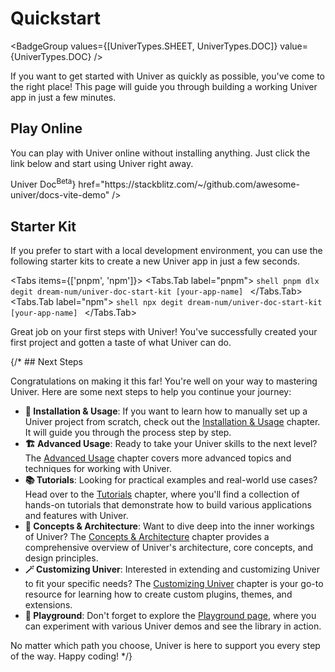 
# Quickstart

<BadgeGroup values={[UniverTypes.SHEET, UniverTypes.DOC]} value={UniverTypes.DOC} />

If you want to get started with Univer as quickly as possible, you've come to the right place! This page will guide you through building a working Univer app in just a few minutes.

## Play Online

You can play with Univer online without installing anything. Just click the link below and start using Univer right away.

<Cards>
  <Card
    icon="📝"
    title={<span className="">Univer Doc<sup>Beta</sup></span>}
    href="https://stackblitz.com/~/github.com/awesome-univer/docs-vite-demo"
  />
</Cards>

## Starter Kit

If you prefer to start with a local development environment, you can use the following starter kits to create a new Univer app in just a few seconds.

<Tabs items={['pnpm', 'npm']}>
  <Tabs.Tab label="pnpm">
    ```shell
    pnpm dlx degit dream-num/univer-doc-start-kit [your-app-name]
    ```
  </Tabs.Tab>
  <Tabs.Tab label="npm">
    ```shell
    npx degit dream-num/univer-doc-start-kit [your-app-name]
    ```
  </Tabs.Tab>
</Tabs>

Great job on your first steps with Univer! You've successfully created your first project and gotten a taste of what Univer can do.

{/* ## Next Steps

Congratulations on making it this far! You're well on your way to mastering Univer. Here are some next steps to help you continue your journey:

- **🔰 Installation & Usage**: If you want to learn how to manually set up a Univer project from scratch, check out the [Installation & Usage](/guides/doc/getting-started/installation) chapter. It will guide you through the process step by step.
- **🏗️ Advanced Usage**: Ready to take your Univer skills to the next level? The [Advanced Usage](/guides/sheet/getting-started/univer-plugins) chapter covers more advanced topics and techniques for working with Univer.
- **📚 Tutorials**: Looking for practical examples and real-world use cases? Head over to the [Tutorials](/guides/tutorials/csv-import-plugin) chapter, where you'll find a collection of hands-on tutorials that demonstrate how to build various applications and features with Univer.
- **🧱 Concepts & Architecture**: Want to dive deep into the inner workings of Univer? The [Concepts & Architecture](/guides/concepts-and-architecture/architecture/) chapter provides a comprehensive overview of Univer's architecture, core concepts, and design principles.
- **🪄 Customizing Univer**: Interested in extending and customizing Univer to fit your specific needs? The [Customizing Univer](/guides/customization) chapter is your go-to resource for learning how to create custom plugins, themes, and extensions.
- **🎢 Playground**: Don't forget to explore the [Playground page](/playground), where you can experiment with various Univer demos and see the library in action.

No matter which path you choose, Univer is here to support you every step of the way. Happy coding! */}
